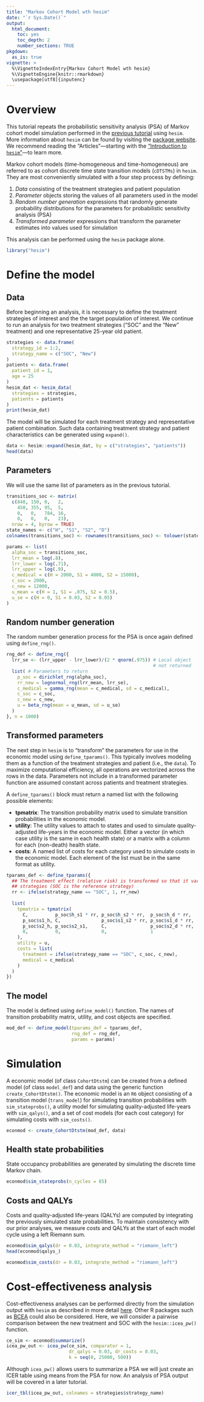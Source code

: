 ```yaml
---
title: "Markov Cohort Model wth hesim"
date: "`r Sys.Date()`"
output: 
  html_document:
    toc: yes
    toc_depth: 2
    number_sections: TRUE
pkgdown:
  as_is: true
vignette: >
  %\VignetteIndexEntry{Markov Cohort Model wth hesim}
  %\VignetteEngine{knitr::rmarkdown}
  \usepackage[utf8]{inputenc}
---
```


# Overview
This tutorial repeats the probabilistic sensitivity analysis (PSA) of Markov cohort model simulation performed in the [previous tutorial](02-markov-cohort-psa.html) using `hesim`. More information about `hesim` can be found by visiting the [package website](https://hesim-dev.github.io/hesim/). We recommend reading the "Articles"---starting with the ["Introduction to `hesim`"](https://hesim-dev.github.io/hesim/articles/intro.html)---to learn more. 

Markov cohort models (time-homogeneous and time-homogeneous) are referred to as cohort discrete time state transition models (`cDTSTMs`) in `hesim`. They are most conveniently simulated with a four step process by defining:

1. *Data* consisting of the treatment strategies and patient population
2. *Parameter* objects storing the values of all parameters used in the model
3. *Random number generation* expressions that randomly generate probability distributions for the parameters for probabilistic sensitivity analysis (PSA)
4. *Transformed parameter* expressions that transform the parameter estimates into values used for simulation

This analysis can be performed using the `hesim` package alone. 

```r
library("hesim")
```


# Define the model
## Data
Before beginning an analysis, it is necessary to define the treatment strategies of interest and the the target population of interest. We continue to run an analysis for two treatment strategies ("SOC" and the "New" treatment) and one representative 25-year old patient.

```r
strategies <- data.frame(
  strategy_id = 1:2,
  strategy_name = c("SOC", "New")
)
patients <- data.frame(
  patient_id = 1,
  age = 25
)
hesim_dat <- hesim_data(
  strategies = strategies,
  patients = patients
)
print(hesim_dat)
```

The model will be simulated for each treatment strategy and representative patient combination. Such data containing treatment strategy and patient characteristics can be generated using `expand()`. 

```r
data <- hesim::expand(hesim_dat, by = c("strategies", "patients"))
head(data)
```

## Parameters
We will use the same list of parameters as in the previous tutorial.

```r
transitions_soc <- matrix(
  c(848, 150, 0,   2,
    450, 355, 95,  5,
    0,   0,   784, 16,
    0,   0,   0,   23),
  nrow = 4, byrow = TRUE)
state_names <- c("H", "S1", "S2", "D")
colnames(transitions_soc) <- rownames(transitions_soc) <- tolower(state_names)
```


```r
params <- list(
  alpha_soc = transitions_soc,
  lrr_mean = log(.8),
  lrr_lower = log(.71),
  lrr_upper = log(.9),
  c_medical = c(H = 2000, S1 = 4000, S2 = 15000),
  c_soc = 2000,
  c_new = 12000,
  u_mean = c(H = 1, S1 = .075, S2 = 0.5),
  u_se = c(H = 0, S1 = 0.03, S2 = 0.05)
)
```

## Random number generation
The random number generation process for the PSA is once again defined using `define_rng()`. 

```r
rng_def <- define_rng({
  lrr_se <- (lrr_upper - lrr_lower)/(2 * qnorm(.975)) # Local object 
                                                      # not returned
  list( # Parameters to return
    p_soc = dirichlet_rng(alpha_soc),
    rr_new = lognormal_rng(lrr_mean, lrr_se),
    c_medical = gamma_rng(mean = c_medical, sd = c_medical),
    c_soc = c_soc,
    c_new = c_new,
    u = beta_rng(mean = u_mean, sd = u_se)
  )
}, n = 1000)
```

## Transformed parameters
The next step in `hesim` is to "transform" the parameters for use in the economic model using `define_tparams()`. This typically involves modeling them as a function of the treatment strategies and patient (i.e.,  the `data`). To maximize computational efficiency, all operations are vectorized across the rows in the data. Parameters not include in a transformed parameter function are assumed constant across patients and treatment strategies.

A `define_tparams()` block must return a named list with the following possible elements:

* **tpmatrix**: The transition probability matrix used to simulate transition probabilities in the economic model. 
* **utility**: The utility values to attach to states and used to simulate quality-adjusted life-years in the economic model. Either a vector (in which case utility is the same in each health state) or a matrix with a column for each (non-death) health state.
* **costs**: A named list of costs for each category used to simulate costs in the economic model. Each element of the list must be in the same format as utility.

```r
tparams_def <- define_tparams({
  ## The treatment effect (relative risk) is transformed so that it varies by 
  ## strategies (SOC is the reference strategy)
  rr <- ifelse(strategy_name == "SOC", 1, rr_new)
  
  list(
    tpmatrix = tpmatrix(
      C,          p_soc$h_s1 * rr, p_soc$h_s2 * rr,  p_soc$h_d * rr,
      p_soc$s1_h, C,               p_soc$s1_s2 * rr, p_soc$s1_d * rr,
      p_soc$s2_h, p_soc$s2_s1,     C,                p_soc$s2_d * rr,
      0,          0,               0,                1
    ),
    utility = u,
    costs = list(
      treatment = ifelse(strategy_name == "SOC", c_soc, c_new),
      medical = c_medical
    )
  )
})
```

## The model
The model is defined using `define_model()` function. The names of transition probability matrix, utility, and cost objects are specified.

```r
mod_def <- define_model(tparams_def = tparams_def, 
                        rng_def = rng_def, 
                        params = params)
```

# Simulation
A economic model (of class `CohortDtstm`) can be created from a defined model (of class `model_def`) and data using the generic function `create_CohortDtstm()`. The economic model is an `R6` object consisting of a transition model (`trans_model`) for simulating transition probabilities with `sim_stateprobs()`, a utility model for simulating quality-adjusted life-years with `sim_qalys()`, and a set of cost models (for each cost category) for simulating costs with `sim_costs()`. 

```r
econmod <- create_CohortDtstm(mod_def, data)
```

## Health state probabilities
State occupancy probabilities are generated by simulating the discrete time Markov chain. 

```r
econmod$sim_stateprobs(n_cycles = 85)
```

## Costs and QALYs
Costs and quality-adjusted life-years (QALYs) are computed by integrating the previously simulated state probabilities. To maintain consistency with our prior analyses, we measure costs and QALYs at the start of each model cycle using a left Riemann sum.

```r
econmod$sim_qalys(dr = 0.03, integrate_method = "riemann_left")
head(econmod$qalys_)
```

```r
econmod$sim_costs(dr = 0.03, integrate_method = "riemann_left")
```

# Cost-effectiveness analysis
Cost-effectiveness analyses can be performed directly from the simulation output with `hesim` as described in more detail [here](icea.html). Other R packages such as [BCEA](https://sites.google.com/a/statistica.it/gianluca/bcea) could also be considered. Here, we will consider a pairwise comparison between the new treatment and SOC with the `hesim::icea_pw()` function.

```r
ce_sim <- econmod$summarize()
icea_pw_out <- icea_pw(ce_sim, comparator = 1, 
                       dr_qalys = 0.03, dr_costs = 0.03,
                       k = seq(0, 25000, 500))
```

Although `icea_pw()` allows users to summarize a PSA we will just create an ICER table using means from the PSA for now. An analysis of PSA output will be covered in a later tutorial.  

```r
icer_tbl(icea_pw_out, colnames = strategies$strategy_name) 
```

